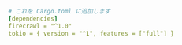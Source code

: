 ```yaml Rust
# これを Cargo.toml に追加します
[dependencies]
firecrawl = "^1.0"
tokio = { version = "^1", features = ["full"] }
```
